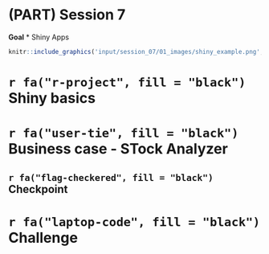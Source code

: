 # (PART) Session 7 {-}

**Goal**
* Shiny Apps

```r
knitr::include_graphics('input/session_07/01_images/shiny_example.png', dpi = NA)
```

#  `r fa("r-project", fill = "black")` Shiny basics {#session_01_07}
#  `r fa("user-tie", fill = "black")` Business case - STock Analyzer
##  `r fa("flag-checkered", fill = "black")` Checkpoint
#  `r fa("laptop-code", fill = "black")` Challenge

